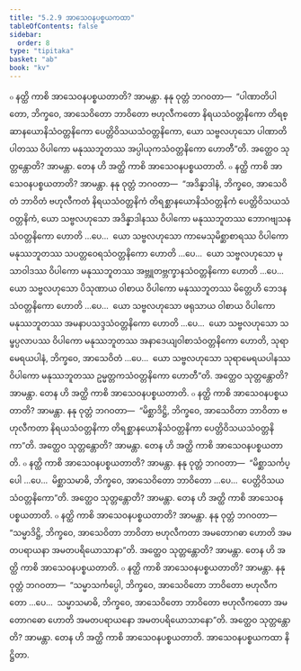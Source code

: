 ```yaml
---
title: "5.2.9 အာသေဝနပစ္စယကထာ"
tableOfContents: false
sidebar:
  order: 8
type: "tipitaka"
basket: "ab"
book: "kv"
---
```



<DynamicBreadcrumb />

<Division number="903" book="kv">

<Paragraph number="2761" book="kv">
๐ နတ္ထိ ကာစိ အာသေဝနပစ္စယတာတိ? အာမန္တာ. နနု ဝုတ္တံ ဘဂဝတာ—  “ပါဏာတိပါတော, ဘိက္ခဝေ, အာသေဝိတော ဘာဝိတော ဗဟုလီကတော နိရယသံဝတ္တနိကော တိရစ္ဆာနယောနိသံဝတ္တနိကော ပေတ္တိဝိသယသံဝတ္တနိကော, ယော သဗ္ဗလဟုသော ပါဏာတိပါတဿ ဝိပါကော မနုဿဘူတဿ အပ္ပါယုကသံဝတ္တနိကော ဟောတီ”တိ. အတ္ထေဝ သုတ္တန္တောတိ? အာမန္တာ. တေန ဟိ အတ္ထိ ကာစိ အာသေဝနပစ္စယတာတိ.
</Paragraph>

<Paragraph number="2762" book="kv">
๐ နတ္ထိ ကာစိ အာသေဝနပစ္စယတာတိ? အာမန္တာ. နနု ဝုတ္တံ ဘဂဝတာ—  “အဒိန္နာဒါနံ, ဘိက္ခဝေ, အာသေဝိတံ ဘာဝိတံ ဗဟုလီကတံ နိရယသံဝတ္တနိကံ တိရစ္ဆာနယောနိသံဝတ္တနိကံ ပေတ္တိဝိသယသံဝတ္တနိကံ, ယော သဗ္ဗလဟုသော အဒိန္နာဒါနဿ ဝိပါကော မနုဿဘူတဿ ဘောဂဗျသနသံဝတ္တနိကော ဟောတိ …ပေ…  ယော သဗ္ဗလဟုသော ကာမေသုမိစ္ဆာစာရဿ ဝိပါကော မနုဿဘူတဿ သပတ္တဝေရသံဝတ္တနိကော ဟောတိ …ပေ…  ယော သဗ္ဗလဟုသော မုသာဝါဒဿ ဝိပါကော မနုဿဘူတဿ အဗ္ဘူတဗ္ဘက္ခာနသံဝတ္တနိကော ဟောတိ …ပေ…  ယော သဗ္ဗလဟုသော ပိသုဏာယ ဝါစာယ ဝိပါကော မနုဿဘူတဿ မိတ္တေဟိ ဘေဒနသံဝတ္တနိကော ဟောတိ …ပေ…  ယော သဗ္ဗလဟုသော ဖရုသာယ ဝါစာယ ဝိပါကော မနုဿဘူတဿ အမနာပသဒ္ဒသံဝတ္တနိကော ဟောတိ …ပေ…  ယော သဗ္ဗလဟုသော သမ္ဖပ္ပလာပဿ ဝိပါကော မနုဿဘူတဿ အနာဒေယျဝါစာသံဝတ္တနိကော ဟောတိ, သုရာမေရယပါနံ, ဘိက္ခဝေ, အာသေဝိတံ …ပေ…  ယော သဗ္ဗလဟုသော သုရာမေရယပါနဿ ဝိပါကော မနုဿဘူတဿ ဥမ္မတ္တကသံဝတ္တနိကော ဟောတီ”တိ. အတ္ထေဝ သုတ္တန္တောတိ? အာမန္တာ. တေန ဟိ အတ္ထိ ကာစိ အာသေဝနပစ္စယတာတိ.
</Paragraph>

</Division>
<Division number="904" book="kv">

<Paragraph number="2763" book="kv">
๐ နတ္ထိ ကာစိ အာသေဝနပစ္စယတာတိ? အာမန္တာ. နနု ဝုတ္တံ ဘဂဝတာ—  “မိစ္ဆာဒိဋ္ဌိ, ဘိက္ခဝေ, အာသေဝိတာ ဘာဝိတာ ဗဟုလီကတာ နိရယသံဝတ္တနိကာ တိရစ္ဆာနယောနိသံဝတ္တနိကာ ပေတ္တိဝိသယသံဝတ္တနိကာ”တိ. အတ္ထေဝ သုတ္တန္တောတိ? အာမန္တာ. တေန ဟိ အတ္ထိ ကာစိ အာသေဝနပစ္စယတာတိ.
</Paragraph>

<Paragraph number="2764" book="kv">
๐ နတ္ထိ ကာစိ အာသေဝနပစ္စယတာတိ? အာမန္တာ. နနု ဝုတ္တံ ဘဂဝတာ—  “မိစ္ဆာသင်္ကပ္ပေါ …ပေ…  မိစ္ဆာသမာဓိ, ဘိက္ခဝေ, အာသေဝိတော ဘာဝိတော …ပေ…  ပေတ္တိဝိသယသံဝတ္တနိကော”တိ. အတ္ထေဝ သုတ္တန္တောတိ? အာမန္တာ. တေန ဟိ အတ္ထိ ကာစိ အာသေဝနပစ္စယတာတိ.
</Paragraph>

</Division>
<Division number="905" book="kv">

<Paragraph number="2765" book="kv">
๐ နတ္ထိ ကာစိ အာသေဝနပစ္စယတာတိ? အာမန္တာ. နနု ဝုတ္တံ ဘဂဝတာ—  “သမ္မာဒိဋ္ဌိ, ဘိက္ခဝေ, အာသေဝိတာ ဘာဝိတာ ဗဟုလီကတာ အမတောဂဓာ ဟောတိ အမတပရာယနာ အမတပရိယောသာနာ”တိ. အတ္ထေဝ သုတ္တန္တောတိ? အာမန္တာ. တေန ဟိ အတ္ထိ ကာစိ အာသေဝနပစ္စယတာတိ.
</Paragraph>

<Paragraph number="2766" book="kv">
๐ နတ္ထိ ကာစိ အာသေဝနပစ္စယတာတိ? အာမန္တာ. နနု ဝုတ္တံ ဘဂဝတာ—  “သမ္မာသင်္ကပ္ပေါ, ဘိက္ခဝေ, အာသေဝိတော ဘာဝိတော ဗဟုလီကတော …ပေ…  သမ္မာသမာဓိ, ဘိက္ခဝေ, အာသေဝိတော ဘာဝိတော ဗဟုလီကတော အမတောဂဓော ဟောတိ အမတပရာယနော အမတပရိယောသာနော”တိ. အတ္ထေဝ သုတ္တန္တောတိ? အာမန္တာ. တေန ဟိ အတ္ထိ ကာစိ အာသေဝနပစ္စယတာတိ.

</Paragraph>
</Division>

<Paragraph number="2767" type="center" book="kv">
အာသေဝနပစ္စယကထာ နိဋ္ဌိတာ.
</Paragraph>